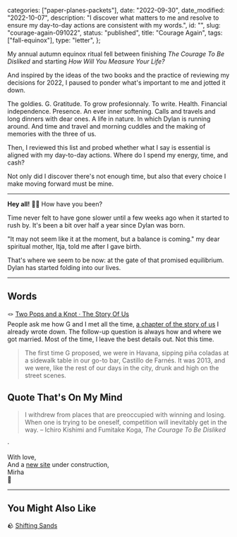 
  categories: ["paper-planes-packets"],
  date: "2022-09-30",
  date_modified: "2022-10-07",
  description:
    "I discover what matters to me and resolve to ensure my day-to-day actions are consistent with my words.",
  id: "",
  slug: "courage-again-091022",
  status: "published",
  title: "Courage Again",
  tags: ["fall-equinox"],
  type: "letter",
};


My annual autumn equinox ritual fell between finishing _The Courage To Be Disliked_ and starting _How Will You Measure Your Life?_

And inspired by the ideas of the two books and the practice of reviewing my decisions for 2022, I paused to ponder what's important to me and jotted it down.

The goldies. G. Gratitude. To grow profesionnaly. To write. Health. Financial independence. Presence. An ever inner softening. Calls and travels and long dinners with dear ones. A life in nature. In which Dylan is running around. And time and travel and morning cuddles and the making of memories with the three of us.

Then, I reviewed this list and probed whether what I say is essential is aligned with my day-to-day actions. Where do I spend my energy, time, and cash?

Not only did I discover there's not enough time, but also that every choice I make moving forward must be mine.

---

**Hey all!** 🍁✨ How have you been?

Time never felt to have gone slower until a few weeks ago when it started to rush by. It's been a bit over half a year since Dylan was born.

"It may not seem like it at the moment, but a balance is coming." my dear spiritual mother, Itja, told me after I gave birth.

That's where we seem to be now: at the gate of that promised equilibrium. Dylan has started folding into our lives.

---

## Words

🪢 [Two Pops and a Knot · The Story Of Us](/posts/the-story-of-us#two-pops-and-a-knot/)\
People ask me how G and I met all the time, [a chapter of the story of us](/posts/the-story-of-us) I already wrote down. The follow-up question is always how and where we got married. Most of the time, I leave the best details out. Not this time.

> The first time G proposed, we were in Havana, sipping piña coladas at a sidewalk table in our go-to bar, Castillo de Farnés. It was 2013, and we were, like the rest of our days in the city, drunk and high on the street scenes.

## Quote That's On My Mind

> I withdrew from places that are preoccupied with winning and losing. When one is trying to be oneself, competition will inevitably get in the way. – Ichiro Kishimi and Fumitake Koga, _The Courage To Be Disliked_

<div>·</div>

With love,\
And a [new site](/) under construction,\
Mirha\
🦁

---

## You Might Also Like

🪨 [Shifting Sands](https://www.mirhamasala.com/shifting-sands-0621/)

